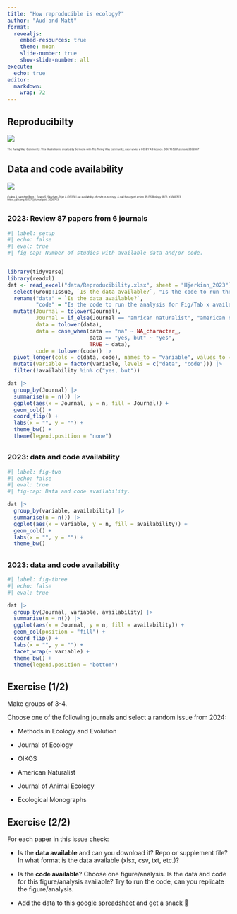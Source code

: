 ```yaml
---
title: "How reproducible is ecology?"
author: "Aud and Matt"
format: 
  revealjs:
    embed-resources: true
    theme: moon
    slide-number: true
    show-slide-number: all
execute:
  echo: true
editor: 
  markdown: 
    wrap: 72
---
```


## Reproducibilty

![](pics/reproducible-definition-grid.svg)

::: {style="font-size: 40%;"}
The Turing Way Community. This illustration is created by Scriberia with
The Turing Way community, used under a CC-BY 4.0 licence. DOI:
10.5281/zenodo.3332807
:::

## Data and code availability

![](pics/availability.png)

::: {style="font-size: 40%;"}
Culina A, van den Berg I, Evans S, Sánchez-Tójar A (2020) Low availability of code in ecology: A call for urgent action. PLOS Biology 18(7): e3000763. https://doi.org/10.1371/journal.pbio.3000763
:::


## 

### 2023: Review 87 papers from 6 journals

```r
#| label: setup
#| echo: false
#| eval: true
#| fig-cap: Number of studies with available data and/or code.


library(tidyverse)
library(readxl)
dat <- read_excel("data/Reproducibility.xlsx", sheet = "Hjerkinn_2023") |>
  select(Group:Issue, `Is the data available?`, "Is the code to run the analysis for Fig/Tab x available?") |> 
  rename("data" = `Is the data available?`,
         "code" = "Is the code to run the analysis for Fig/Tab x available?") %>%
  mutate(Journal = tolower(Journal),
         Journal = if_else(Journal == "amrican naturalist", "american naturalist", Journal),
         data = tolower(data),
         data = case_when(data == "na" ~ NA_character_,
                          data == "yes, but" ~ "yes",
                          TRUE ~ data),
         code = tolower(code)) |> 
  pivot_longer(cols = c(data, code), names_to = "variable", values_to = "availability") |> 
  mutate(variable = factor(variable, levels = c("data", "code"))) |> 
  filter(!availability %in% c("yes, but"))

dat |> 
  group_by(Journal) |> 
  summarise(n = n()) |> 
  ggplot(aes(x = Journal, y = n, fill = Journal)) +
  geom_col() +
  coord_flip() +
  labs(x = "", y = "") +
  theme_bw() +
  theme(legend.position = "none")

```


## 

### 2023: data and code availability

```r
#| label: fig-two
#| echo: false
#| eval: true
#| fig-cap: Data and code availability.

dat |> 
  group_by(variable, availability) |> 
  summarise(n = n()) |> 
  ggplot(aes(x = variable, y = n, fill = availability)) +
  geom_col() +
  labs(x = "", y = "") +
  theme_bw()

```


## 

### 2023: data and code availability

```r
#| label: fig-three
#| echo: false
#| eval: true

dat |> 
  group_by(Journal, variable, availability) |> 
  summarise(n = n()) |> 
  ggplot(aes(x = Journal, y = n, fill = availability)) +
  geom_col(position = "fill") +
  coord_flip() +
  labs(x = "", y = "") +
  facet_wrap(~ variable) +
  theme_bw() +
  theme(legend.position = "bottom")

```

## Exercise (1/2)

Make groups of 3-4.

Choose one of the following journals and select a random issue from 2024:

-   Methods in Ecology and Evolution

-   Journal of Ecology

-   OIKOS

-   American Naturalist

-   Journal of Animal Ecology

-   Ecological Monographs

## Exercise (2/2)

For each paper in this issue check:

- Is the **data available** and can you download it? Repo or supplement
file? In what format is the data available (xlsx, csv, txt, etc.)?

- Is the **code available**? Choose one figure/analysis. Is the data and code for this figure/analysis available? Try to run the code, can you replicate the figure/analysis.

- Add the data to this [google spreadsheet](https://docs.google.com/spreadsheets/d/1Rde3TsuFsExDmNNROZqslWVUOl_dXaLp4V-LnHq3Fyw/edit?gid=1921182395#gid=1921182395) and get a snack 🍪
